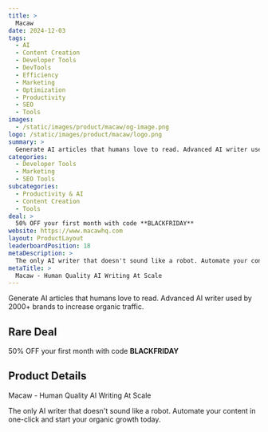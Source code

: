 ```yaml
---
title: >
  Macaw
date: 2024-12-03
tags:
  - AI
  - Content Creation
  - Developer Tools
  - DevTools
  - Efficiency
  - Marketing
  - Optimization
  - Productivity
  - SEO
  - Tools
images:
  - /static/images/product/macaw/og-image.png
logo: /static/images/product/macaw/logo.png
summary: >
  Generate AI articles that humans love to read. Advanced AI writer used by 2000+ brands to increase organic traffic.
categories:
  - Developer Tools
  - Marketing
  - SEO Tools
subcategories:
  - Productivity & AI
  - Content Creation
  - Tools
deal: >
  50% OFF your first month with code **BLACKFRIDAY**
website: https://www.macawhq.com
layout: ProductLayout
leaderboardPosition: 18
metaDescription: >
  The only AI writer that doesn't sound like a robot. Automate your content in one-click and start your organic growth today.
metaTitle: >
  Macaw - Human Quality AI Writing At Scale
---
```

Generate AI articles that humans love to read. Advanced AI writer used by 2000+ brands to increase organic traffic.

## Rare Deal

50% OFF your first month with code **BLACKFRIDAY**

## Product Details

Macaw - Human Quality AI Writing At Scale

The only AI writer that doesn't sound like a robot. Automate your content in one-click and start your organic growth today.
